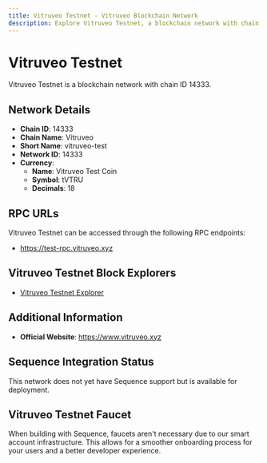 ```yaml
--- 
title: Vitruveo Testnet - Vitruveo Blockchain Network
description: Explore Vitruveo Testnet, a blockchain network with chain ID 14333. Learn about its native currency, Vitruveo Test Coin, and how to interact with the network.
---
```


# Vitruveo Testnet

Vitruveo Testnet is a blockchain network with chain ID 14333.

## Network Details

- **Chain ID**: 14333
- **Chain Name**: Vitruveo
- **Short Name**: vitruveo-test
- **Network ID**: 14333
- **Currency**: 
  - **Name**: Vitruveo Test Coin
  - **Symbol**: tVTRU
  - **Decimals**: 18

## RPC URLs

Vitruveo Testnet can be accessed through the following RPC endpoints:

- https://test-rpc.vitruveo.xyz

## Vitruveo Testnet Block Explorers

- [Vitruveo Testnet Explorer](https://test-explorer.vitruveo.xyz)

## Additional Information

- **Official Website**: https://www.vitruveo.xyz

## Sequence Integration Status

This network does not yet have Sequence support but is available for deployment.

## Vitruveo Testnet Faucet

When building with Sequence, faucets aren't necessary due to our smart account infrastructure. This allows for a smoother onboarding process for your users and a better developer experience.
